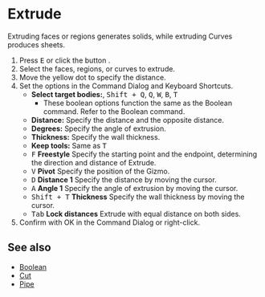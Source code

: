 
# Extrude

<Reference shortcut="E" command="Extrude" button="Right of Command Bar" />

Extruding faces or regions generates solids, while extruding Curves produces sheets.

1. Press <kbd>E</kbd> or click the button <ButtonIcon type="button-extrude" />.
2. Select the faces, regions, or curves to extrude. 
3. Move the yellow dot to specify the distance.
4. Set the options in the Command Dialog and Keyboard Shortcuts.
   - **Select target bodies:**, <kbd>Shift + Q</kbd>, <kbd>Q</kbd>, <kbd>W</kbd>,  <kbd>B</kbd>,  <kbd>T</kbd>
      - These boolean options function the same as the Boolean command. Refer to the Boolean command.
   - **Distance:** Specify the distance and the opposite distance.
   - **Degrees:** Specify the angle of extrusion.
   - **Thickness:** Specify the wall thickness.
   - **Keep tools:** Same as <kbd>T</kbd>
   - <kbd>F</kbd> **Freestyle** Specify the starting point and the endpoint, determining the direction and distance of Extrude.
   - <kbd>V</kbd> **Pivot** Specify the position of the Gizmo. 
   - <kbd>D</kbd> **Distance 1** Specify the distance by moving the cursor.
   - <kbd>A</kbd> **Angle 1** Specify the angle of extrusion by moving the cursor.
   - <kbd>Shift + T</kbd> **Thickness** Specify the wall thickness by moving the cursor.
   - <kbd>Tab</kbd> **Lock distances** Extrude with equal distance on both sides.
5. Confirm with OK in the Command Dialog or right-click.

## See also
- [Boolean](./boolean)
- [Cut](./cut)
- [Pipe](./pipe)